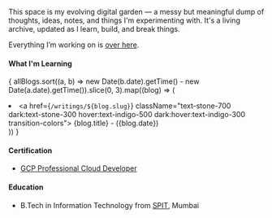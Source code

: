 
<Name />

This space is my evolving digital garden — a messy but meaningful dump of thoughts, ideas, notes, and things I'm experimenting with. It's a living archive, updated as I learn, build, and break things.

Everything I’m working on is  [over here](/work).

#### What I'm Learning
{
    allBlogs.sort((a, b) => new Date(b.date).getTime() - new Date(a.date).getTime()).slice(0, 3).map((blog) => (
        <li key={blog.slug} className="font-normal">
            <a href={`/writings/${blog.slug}`} className="text-stone-700 dark:text-stone-300 hover:text-indigo-500 dark:hover:text-indigo-300 transition-colors">
                {blog.title}
            </a>
            <span className="text-stone-600 dark:text-stone-400 text-sm"> - ({blog.date})</span>
        </li>
    ))
}


#### Certification

- [GCP Professional Cloud Developer](https://scq.io/rsolS68)

#### Education

- B.Tech in Information Technology from [SPIT](https://www.spit.ac.in/), Mumbai
